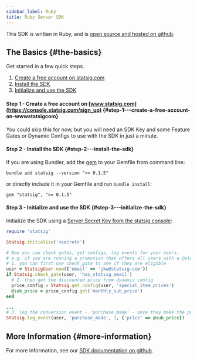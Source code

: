 ```yaml
---
sidebar_label: Ruby
title: Ruby Server SDK
---
```


This SDK is written in Ruby, and is [open source and hosted on github](https://github.com/statsig-io/ruby-sdk).

## The Basics {#the-basics}

Get started in a few quick steps.

1. [Create a free account on statsig.com](#step1)
2. [Install the SDK](#step2)
3. [Initialize and use the SDK](#step3)

<a name="step1"></a>

#### Step 1 - Create a free account on [www.statsig.com](https://console.statsig.com/sign_up) {#step-1---create-a-free-account-on-wwwstatsigcom}

You could skip this for now, but you will need an SDK Key and some Feature Gates or Dynamic Configs to use with the SDK in just a minute.

<a name="step2"></a>

#### Step 2 - Install the SDK {#step-2---install-the-sdk}

If you are using Bundler, add the [gem](https://rubygems.org/gems/statsig) to your Gemfile from command line:

```shell
bundle add statsig --version ">= 0.1.5"
```

or directly include it in your Gemfile and run `bundle install`:

```shell
gem "statsig", ">= 0.1.5"
```

<a name="step3"></a>

#### Step 3 - Initialize and use the SDK {#step-3---initialize-the-sdk}

Initialize the SDK using a [Server Secret Key from the statsig console](https://console.statsig.com/api_keys):

```ruby
require 'statsig'

Statsig.initialize('<secret>')

# Now you can check gates, get configs, log events for your users.
# e.g. if you are running a promotion that offers all users with a @statsig.com email a discounted price on your monthly subscription service,
# 1. you can first use check_gate to see if they are eligible
user = StatsigUser.new({'email' => 'jkw@statsig.com'})
if Statsig.check_gate(user, 'has_statsig_email')
  # 2. then get the discounted price from dynamic config
  price_config = Statsig.get_config(user, 'special_item_prices')
  @sub_price = price_config.get('monthly_sub_price')
end

...
# 3. log the conversion event - 'purchase_made' - once they make the purchase
Statsig.log_event(user, 'purchase_made', 1, {'price' => @sub_price})
```

## More Information {#more-information}

For more information, see our [SDK documentation on github](https://github.com/statsig-io/ruby-sdk).
